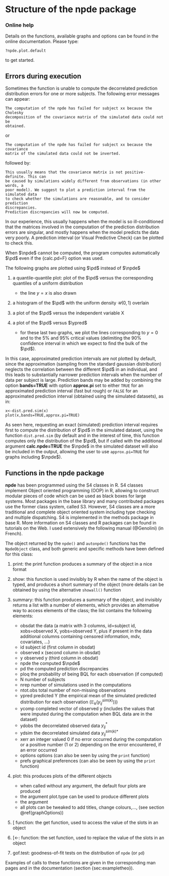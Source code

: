 # Structure of the npde package {#packageStructure}


### Online help

Details on the functions, available graphs and options can be found in the online documentation. Please type:

```
?npde.plot.default
```

to get started.

## Errors during execution

Sometimes the function is unable to compute the decorrelated prediction distribution errors for one or more subjects. The following error messages can appear: 

```
The computation of the npde has failed for subject xx because the Cholesky
decomposition of the covariance matrix of the simulated data could not be
obtained. 
```
or 
```
The computation of the npde has failed for subject xx because the covariance
matrix of the simulated data could not be inverted. 
```

followed by:

```
This usually means that the covariance matrix is not positive-definite. This can
be caused by simulations widely different from observations (in other words, a
poor model). We suggest to plot a prediction interval from the simulated data
to check whether the simulations are reasonable, and to consider prediction
discrepancies.
Prediction discrepancies will now be computed.
```

In our experience, this usually happens when the model is so ill-conditioned that the matrices involved in the computation of the prediction distribution errors are singular, and mostly happens when the model predicts the data very poorly. A prediction interval (or Visual Predictive Check) can be plotted to check this.

When $\npde$ cannot be computed, the program computes automatically $\pd$ even if the {\sf calc.pd=F} option was used. 

<!-- Eco TODO-->


The following graphs are plotted using $\pd$ instead of $\npde$

1. a quantile-quantile plot: plot of the $\pd$ versus the corresponding quantiles of a uniform distribution

   - the line $y=x$ is also drawn

2. a histogram of the $\pd$ with the uniform density $\mathcal{U}(0,1)$ overlain
3. a plot of the $\pd$ versus the independent variable X
4. a plot of the $\pd$ versus $\ypred$
   
   - for these last two graphs, we plot the lines corresponding to $y=0$ and to the 5\% and 95\% critical values (delimiting the 90\% confidence interval in which we expect to find the bulk of the $\pd$).

In this case, approximated prediction intervals are not plotted by default, since the approximation (sampling from the standard gaussian distribution) neglects the correlation between the different $\pd$ in an individual, and this leads to substantially narrower prediction intervals when the number of data per subject is large. Prediction bands may be added by combining the option **bands=TRUE** with option **approx.pi** set to either ```TRUE``` for an approximated prediction interval (fast but rough) or ```FALSE``` for an approximated prediction interval (obtained using the simulated datasets), as in:

```
x<-dist.pred.sim(x)
plot(x,bands=TRUE,approx.pi=TRUE)
```

As seen here, requesting an exact (simulated) prediction interval requires first to compute the distribution of $\pd$ in the simulated dataset, using the function ```dist.pred.sim``` (by default and in the interest of time, this function computes only the distribution of the $\pd$, but if called with the additional argument **calc.npde=TRUE** the $\npde$ in the simulated dataset will also be included in the output, allowing the user to use ```approx.pi=TRUE``` for graphs including $\npde$).

<!-- Eco TODO-->


## Functions in the **npde** package
<!-- \label{sec:npde.methods} -->

**npde** has been programmed using the S4 classes in R. S4 classes implement Object oriented programming (OOP) in R, allowing to construct modular pieces of code which can be used as black boxes for large systems. Most packages in the base library and many contributed packages use the former class system, called S3. However, S4 classes are a more traditional and complete object oriented system including type checking and multiple dispatching. S4 is implemented in the methods package in base R. More information on S4 classes and R packages can be found in tutorials on the Web. I used extensively the following manual (@Genolini) (in French).

The object returned by the ```npde()``` and ```autonpde()``` functions has the ```NpdeObject``` class, and both generic and specific methods have been defined for this class:

1. print: the print function produces a summary of the object in a nice format

2. show: this function is used invisibly by R when the name of the object is typed, and produces a short summary of the object (more details can be obtained by using the alternative ```showall()``` function

3. summary: this function produces a summary of the object, and invisibly returns a list with a number of elements, which provides an alternative way to access elements of the class; the list contains the following elements:

   - obsdat the data (a matrix with 3 columns, id=subject id, xobs=observed X, yobs=observed Y, plus if present in the data additional columns containing censored information, mdv, covariates, ...)
   - id subject id (first column in obsdat)
   - observed x (second column in obsdat)
   - y  observed y (third column in obsdat)
   - npde the computed $\npde$
   - pd the computed prediction discrepancies
   - ploq the probability of being BQL for each observation (if computed)
   - N number of subjects
   - nrep number of simulations used in the computations
   - ntot.obs total number of non-missing observations
   - ypred predicted Y (the empirical mean of the simulated predicted distribution for each observation ($\mathbb{E}_k(y^{sim(k)}_{ij})$))
   - ycomp completed vector of observed y (includes the values that were imputed during the computation when BQL data are in the dataset) 
   - ydobs the decorrelated observed data $y_{ij}^*$
   - ydsim the decorrelated simulated data $y^{sim(k)*}_{ij}$
   - xerr an integer valued 0 if no error occurred during the computation or a positive number (1 or 2) depending on the error encountered, if an error occurred
   - options options (can also be seen by using the ```print``` function)
   - prefs graphical preferences (can also be seen by using the ```print``` function)
   
4. plot: this produces plots of the different objects

   - when called without any argument, the default four plots are produced
   - the argument plot.type can be used to produce different plots
   - the argument
   - all plots can be tweaked to add titles, change colours,..., (see section \@ref(graphOptions))

5. $[$ function: the get function, used to access the value of the slots in an object

6. $[<$-: function: the set function, used to replace the value of the slots in an object

7. gof.test: goodness-of-fit tests on the distribution of ```npde``` (or ```pd```)

Examples of calls to these functions are given in the corresponding man pages and in the documentation (section {sec:exampletheo}).
